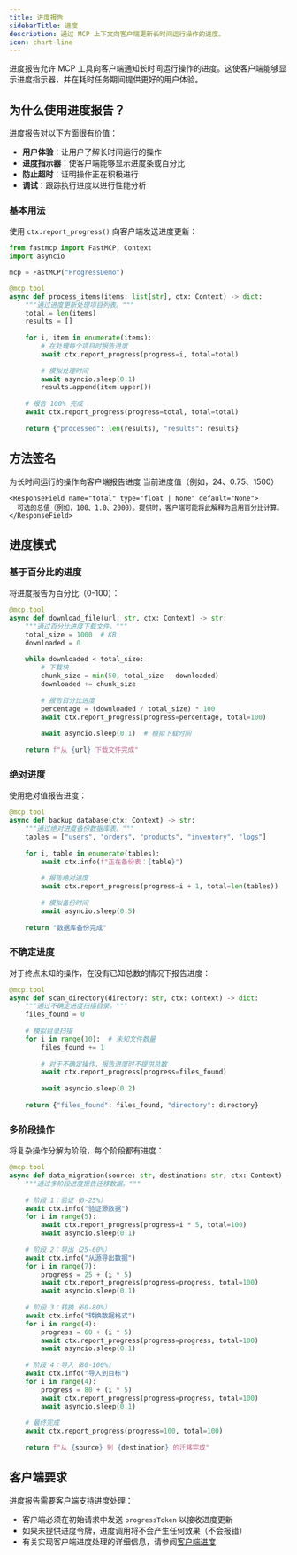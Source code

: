 ```yaml
---
title: 进度报告
sidebarTitle: 进度
description: 通过 MCP 上下文向客户端更新长时间运行操作的进度。
icon: chart-line
---
```



进度报告允许 MCP 工具向客户端通知长时间运行操作的进度。这使客户端能够显示进度指示器，并在耗时任务期间提供更好的用户体验。

## 为什么使用进度报告？

进度报告对以下方面很有价值：

- **用户体验**：让用户了解长时间运行的操作
- **进度指示器**：使客户端能够显示进度条或百分比
- **防止超时**：证明操作正在积极进行
- **调试**：跟踪执行进度以进行性能分析

### 基本用法

使用 `ctx.report_progress()` 向客户端发送进度更新：

```python {14, 21}
from fastmcp import FastMCP, Context
import asyncio

mcp = FastMCP("ProgressDemo")

@mcp.tool
async def process_items(items: list[str], ctx: Context) -> dict:
    """通过进度更新处理项目列表。"""
    total = len(items)
    results = []
    
    for i, item in enumerate(items):
        # 在处理每个项目时报告进度
        await ctx.report_progress(progress=i, total=total)
        
        # 模拟处理时间
        await asyncio.sleep(0.1)
        results.append(item.upper())
    
    # 报告 100% 完成
    await ctx.report_progress(progress=total, total=total)
    
    return {"processed": len(results), "results": results}
```

## 方法签名

<Card icon="code" title="上下文进度方法">
<ResponseField name="ctx.report_progress" type="异步方法">
  为长时间运行的操作向客户端报告进度
  
  <Expandable title="参数">
    <ResponseField name="progress" type="float">
      当前进度值（例如，24、0.75、1500）
    </ResponseField>
    
    <ResponseField name="total" type="float | None" default="None">
      可选的总值（例如，100、1.0、2000）。提供时，客户端可能将此解释为启用百分比计算。
    </ResponseField>
  </Expandable>
</ResponseField>
</Card>

## 进度模式

### 基于百分比的进度

将进度报告为百分比（0-100）：

```python {13-14}
@mcp.tool
async def download_file(url: str, ctx: Context) -> str:
    """通过百分比进度下载文件。"""
    total_size = 1000  # KB
    downloaded = 0
    
    while downloaded < total_size:
        # 下载块
        chunk_size = min(50, total_size - downloaded)
        downloaded += chunk_size
        
        # 报告百分比进度
        percentage = (downloaded / total_size) * 100
        await ctx.report_progress(progress=percentage, total=100)
        
        await asyncio.sleep(0.1)  # 模拟下载时间
    
    return f"从 {url} 下载文件完成"
```

### 绝对进度

使用绝对值报告进度：

```python {10}
@mcp.tool
async def backup_database(ctx: Context) -> str:
    """通过绝对进度备份数据库表。"""
    tables = ["users", "orders", "products", "inventory", "logs"]
    
    for i, table in enumerate(tables):
        await ctx.info(f"正在备份表：{table}")
        
        # 报告绝对进度
        await ctx.report_progress(progress=i + 1, total=len(tables))
        
        # 模拟备份时间
        await asyncio.sleep(0.5)
    
    return "数据库备份完成"
```

### 不确定进度

对于终点未知的操作，在没有已知总数的情况下报告进度：

```python {11}
@mcp.tool
async def scan_directory(directory: str, ctx: Context) -> dict:
    """通过不确定进度扫描目录。"""
    files_found = 0
    
    # 模拟目录扫描
    for i in range(10):  # 未知文件数量
        files_found += 1
        
        # 对于不确定操作，报告进度时不提供总数
        await ctx.report_progress(progress=files_found)
        
        await asyncio.sleep(0.2)
    
    return {"files_found": files_found, "directory": directory}
```

### 多阶段操作

将复杂操作分解为阶段，每个阶段都有进度：

```python
@mcp.tool
async def data_migration(source: str, destination: str, ctx: Context) -> str:
    """通过多阶段进度报告迁移数据。"""
    
    # 阶段 1：验证（0-25%）
    await ctx.info("验证源数据")
    for i in range(5):
        await ctx.report_progress(progress=i * 5, total=100)
        await asyncio.sleep(0.1)
    
    # 阶段 2：导出（25-60%）
    await ctx.info("从源导出数据")
    for i in range(7):
        progress = 25 + (i * 5)
        await ctx.report_progress(progress=progress, total=100)
        await asyncio.sleep(0.1)
    
    # 阶段 3：转换（60-80%）
    await ctx.info("转换数据格式")
    for i in range(4):
        progress = 60 + (i * 5)
        await ctx.report_progress(progress=progress, total=100)
        await asyncio.sleep(0.1)
    
    # 阶段 4：导入（80-100%）
    await ctx.info("导入到目标")
    for i in range(4):
        progress = 80 + (i * 5)
        await ctx.report_progress(progress=progress, total=100)
        await asyncio.sleep(0.1)
    
    # 最终完成
    await ctx.report_progress(progress=100, total=100)
    
    return f"从 {source} 到 {destination} 的迁移完成"
```


## 客户端要求

进度报告需要客户端支持进度处理：

- 客户端必须在初始请求中发送 `progressToken` 以接收进度更新
- 如果未提供进度令牌，进度调用将不会产生任何效果（不会报错）
- 有关实现客户端进度处理的详细信息，请参阅[客户端进度](/zh/clients/progress)
